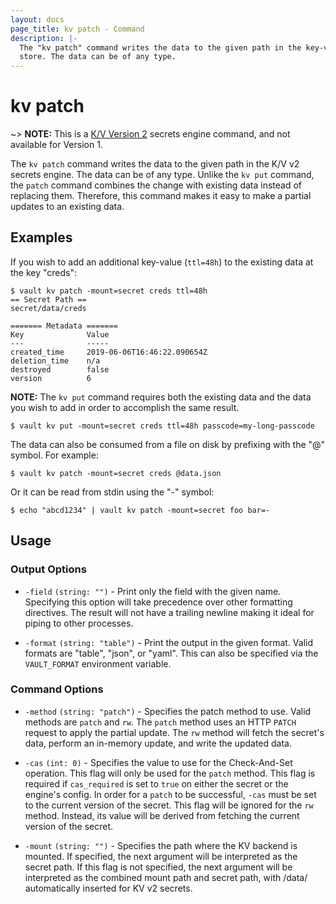 ```yaml
---
layout: docs
page_title: kv patch - Command
description: |-
  The "kv patch" command writes the data to the given path in the key-value
  store. The data can be of any type.
---
```


# kv patch

~> **NOTE:** This is a [K/V Version 2](/docs/secrets/kv/kv-v2) secrets
engine command, and not available for Version 1.

The `kv patch` command writes the data to the given path in the K/V v2 secrets
engine. The data can be of any type. Unlike the `kv put` command, the `patch`
command combines the change with existing data instead of replacing them.
Therefore, this command makes it easy to make a partial updates to an existing
data.

## Examples

If you wish to add an additional key-value (`ttl=48h`) to the existing data at
the key "creds":

```shell-session
$ vault kv patch -mount=secret creds ttl=48h
== Secret Path ==
secret/data/creds

======= Metadata =======
Key              Value
---              -----
created_time     2019-06-06T16:46:22.090654Z
deletion_time    n/a
destroyed        false
version          6
```

**NOTE:** The `kv put` command requires both the existing data and
the data you wish to add in order to accomplish the same result.

```shell-session
$ vault kv put -mount=secret creds ttl=48h passcode=my-long-passcode
```

The data can also be consumed from a file on disk by prefixing with the "@"
symbol. For example:

```shell-session
$ vault kv patch -mount=secret creds @data.json
```

Or it can be read from stdin using the "-" symbol:

```shell-session
$ echo "abcd1234" | vault kv patch -mount=secret foo bar=-
```

## Usage

### Output Options

- `-field` `(string: "")` - Print only the field with the given name. Specifying
  this option will take precedence over other formatting directives. The result
  will not have a trailing newline making it ideal for piping to other
  processes.

- `-format` `(string: "table")` - Print the output in the given format. Valid
  formats are "table", "json", or "yaml". This can also be specified via the
  `VAULT_FORMAT` environment variable.

### Command Options

- `-method` `(string: "patch")` - Specifies the patch method to use. Valid
  methods are `patch` and `rw`. The `patch` method uses an HTTP `PATCH` request
  to apply the partial update. The `rw` method will fetch the secret's data,
  perform an in-memory update, and write the updated data.

- `-cas` `(int: 0)` - Specifies the value to use for the Check-And-Set operation.
  This flag will only be used for the `patch` method. This flag is required if
  `cas_required` is set to `true` on either the secret or the engine's config.
  In order for a `patch` to be successful, `-cas` must be set to the current
  version of the secret. This flag will be ignored for the `rw` method.
  Instead, its value will be derived from fetching the current version of the
  secret.

- `-mount` `(string: "")` - Specifies the path where the KV backend is mounted. 
  If specified, the next argument will be interpreted as the secret path. If 
  this flag is not specified, the next argument will be interpreted as the 
  combined mount path and secret path, with /data/ automatically inserted for 
  KV v2 secrets.
